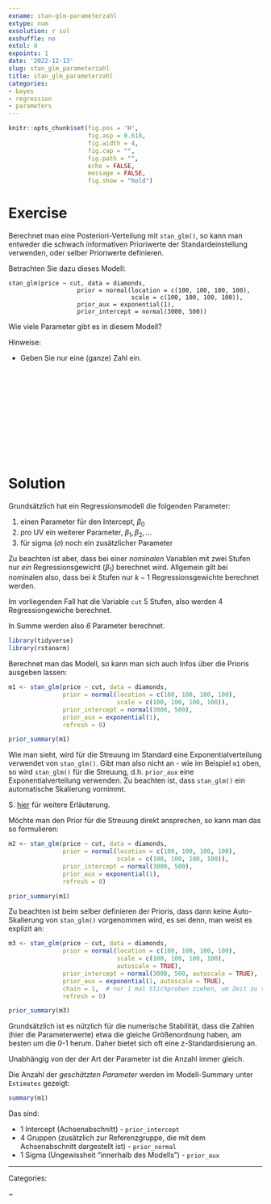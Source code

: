 ```yaml
---
exname: stan-glm-parameterzahl
extype: num
exsolution: r sol
exshuffle: no
extol: 0
expoints: 1
date: '2022-12-13'
slug: stan_glm_parameterzahl
title: stan_glm_parameterzahl
categories:
- bayes
- regression
- parameters
---
```






```r
knitr::opts_chunk$set(fig.pos = 'H',
                      fig.asp = 0.618,
                      fig.width = 4,
                      fig.cap = "", 
                      fig.path = "",
                      echo = FALSE,
                      message = FALSE,
                      fig.show = "hold")
```






# Exercise


Berechnet man eine Posteriori-Verteilung mit `stan_glm()`, 
so kann man entweder die schwach informativen Prioriwerte der Standardeinstellung verwenden, 
oder selber Prioriwerte definieren.

Betrachten Sie dazu dieses Modell:

```
stan_glm(price ~ cut, data = diamonds, 
                   prior = normal(location = c(100, 100, 100, 100),
                                  scale = c(100, 100, 100, 100)),
                   prior_aux = exponential(1),
                   prior_intercept = normal(3000, 500))
```

Wie viele Parameter gibt es in diesem Modell?

Hinweise:

- Geben Sie nur eine (ganze) Zahl ein.



</br>
</br>
</br>
</br>
</br>
</br>
</br>
</br>
</br>
</br>

# Solution


Grundsätzlich hat ein Regressionsmodell die folgenden Parameter:

1. einen Parameter für den Intercept, $\beta_0$
2. pro UV ein weiterer Parameter, $\beta_1, \beta_2, \ldots$
3. für sigma ($\sigma$) noch ein zusätzlicher Parameter

Zu beachten ist aber, dass bei einer *nominalen* Variablen mit zwei Stufen nur *ein* Regressionsgewicht ($\beta_1$) berechnet wird. Allgemein gilt bei nominalen also, dass bei $k$ Stufen nur $k-1$ Regressionsgewichte berechnet werden.

Im vorliegenden Fall hat die Variable `cut` 5 Stufen, also werden 4 Regressiongewiche berechnet.

In Summe werden also *6* Parameter berechnet.




```r
library(tidyverse)
library(rstanarm)
```





Berechnet man das Modell, 
so kann man sich auch Infos über die Prioris ausgeben lassen:


```r
m1 <- stan_glm(price ~ cut, data = diamonds, 
               prior = normal(location = c(100, 100, 100, 100),
                              scale = c(100, 100, 100, 100)),
               prior_intercept = normal(3000, 500),
               prior_aux = exponential(1),
               refresh = 0)

prior_summary(m1)
```

Wie man sieht, 
wird für die Streuung im Standard eine Exponentialverteilung verwendet von `stan_glm()`. 
Gibt man also nicht an - wie im Beispiel `m1` oben, 
so wird `stan_glm()` für die Streuung, d.h. `prior_aux` eine Exponentialverteilung verwenden.
Zu beachten ist, dass `stan_glm()` ein automatische Skalierung vornimmt.

S. [hier](http://mc-stan.org/rstanarm/articles/priors.html#auxiliary-parameters) für weitere Erläuterung.

Möchte man den Prior für die Streuung direkt ansprechen, so kann man das so formulieren:

```r
m2 <- stan_glm(price ~ cut, data = diamonds, 
               prior = normal(location = c(100, 100, 100, 100),
                              scale = c(100, 100, 100, 100)),
               prior_intercept = normal(3000, 500),
               prior_aux = exponential(1),
               refresh = 0)

prior_summary(m1)
```

Zu beachten ist beim selber definieren der Prioris,
dass dann keine Auto-Skalierung von `stan_glm()` vorgenommen wird,
es sei denn, man weist es explizit an:

```r
m3 <- stan_glm(price ~ cut, data = diamonds, 
               prior = normal(location = c(100, 100, 100, 100),
                              scale = c(100, 100, 100, 100),
                              autoscale = TRUE),
               prior_intercept = normal(3000, 500, autoscale = TRUE),
               prior_aux = exponential(1, autoscale = TRUE),
               chain = 1,  # nur 1 mal Stichproben ziehen, um Zeit zu sparen
               refresh = 0)

prior_summary(m3)
```

Grundsätzlich ist es nützlich für die numerische Stabilität,
dass die Zahlen (hier die Parameterwerte) etwa die gleiche Größenordnung haben,
am besten um die 0-1 herum.
Daher bietet sich oft eine z-Standardisierung an.


Unabhängig von der der Art der Parameter ist die Anzahl immer gleich.

Die Anzahl der *geschätzten Parameter* werden im Modell-Summary 
unter `Estimates` gezeigt:


```r
summary(m1)
```


Das sind:

- 1 Intercept (Achsenabschnitt) - `prior_intercept`
- 4 Gruppen (zusätzlich zur Referenzgruppe, die mit dem Achsenabschnitt dargestellt ist) - `prior_normal`
- 1 Sigma (Ungewissheit "innerhalb des Modells") - `prior_aux`





---

Categories: 

~

